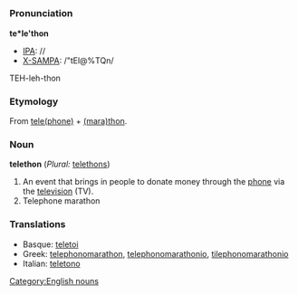 =={{en}}==
[[Category:English nouns]]
===Pronunciation===
'''te*le'thon'''
*[[IPA]]: //
*[[X-SAMPA]]: /"tEl@%TQn/
TEH-leh-thon
===Etymology===
From [[telephone|tele(phone)]] + [[marathon|(mara)thon]].
===Noun===
'''telethon''' (''Plural:'' [[telethons]])
#An event that brings in people to donate money through the [[phone]] via the [[television]] (TV).
#Telephone marathon
===Translations===
*Basque: [[teletoi]]
*Greek: [[telephonomarathon]], [[telephonomarathonio]], [[tilephonomarathonio]]
*Italian: [[teletono]]